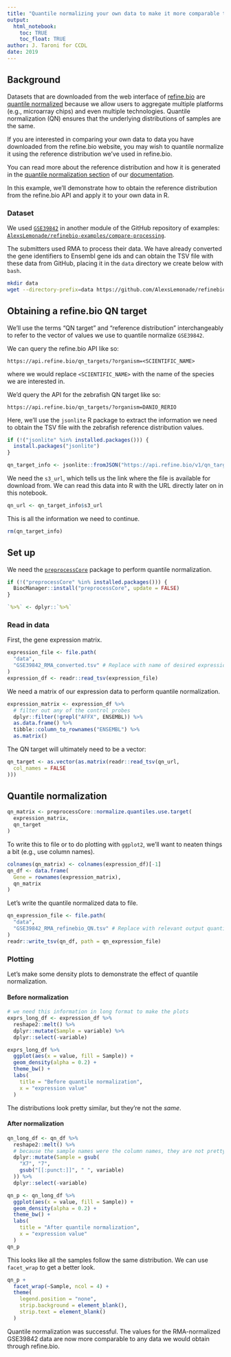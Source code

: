 ```yaml
---
title: "Quantile normalizing your own data to make it more comparable to refine.bio data"
output: 
  html_notebook:
    toc: TRUE
    toc_float: TRUE
author: J. Taroni for CCDL
date: 2019
---
```


## Background

Datasets that are downloaded from the web interface of 
[refine.bio](http://www.refine.bio) are 
[quantile normalized](https://en.wikipedia.org/wiki/Quantile_normalization) 
because we allow users to aggregate multiple platforms (e.g., microarray 
chips) and even multiple technologies.
Quantile normalization (QN) ensures that the underlying distributions of samples
are the same.

If you are interested in comparing your own data to data you have downloaded
from the refine.bio website, you may wish to quantile normalize it using the
reference distribution we've used in refine.bio.

You can read more about the reference distribution and how it is generated in 
the [quantile normalization section](http://docs.refine.bio/en/latest/main_text.html#quantile-normalization) 
of our [documentation](http://docs.refine.bio/en/latest/).

In this example, we'll demonstrate how to obtain the reference distribution
from the refine.bio API and apply it to your own data in R.

### Dataset

We used [`GSE39842`](https://www.ncbi.nlm.nih.gov/geo/query/acc.cgi?acc=GSE39842) 
in another module of the GitHub repository of examples: [`AlexsLemonade/refinebio-examples/compare-processing`](https://github.com/AlexsLemonade/refinebio-examples/tree/master/compare-processing).

The submitters used RMA to process their data. 
We have already converted the gene identifiers to Ensembl gene ids and can
obtain the TSV file with these data from GitHub, placing it in the `data` 
directory we create below with `bash`.

```bash
mkdir data
wget --directory-prefix=data https://github.com/AlexsLemonade/refinebio-examples/raw/c97cad6a8342d9bb54f120dbd7c7f12b03e3f799/compare-processing/data/GSE39842_RMA_converted.tsv # Replace with link to desired RMA converted file
```

## Obtaining a refine.bio QN target 

We'll use the terms "QN target" and "reference distribution" interchangeably to
refer to the vector of values we use to quantile normalize `GSE39842`.

We can query the refine.bio API like so:

```
https://api.refine.bio/qn_targets/?organism=<SCIENTIFIC_NAME>
```

where we would replace `<SCIENTIFIC_NAME>` with the name of the species we are
interested in.

We'd query the API for the zebrafish QN target like so:

```
https://api.refine.bio/qn_targets/?organism=DANIO_RERIO
```

Here, we'll use the `jsonlite` R package to extract the information we need to
obtain the TSV file with the zebrafish reference distribution values. 

```r
if (!("jsonlite" %in% installed.packages())) {
  install.packages("jsonlite")
}

qn_target_info <- jsonlite::fromJSON("https://api.refine.bio/v1/qn_targets/danio_rerio")
```

We need the `s3_url`, which tells us the link where the file is available for
download from.
We can read this data into R with the URL directly later on in this notebook.

```r
qn_url <- qn_target_info$s3_url
```

This is all the information we need to continue.

```r
rm(qn_target_info)
```

## Set up 

We need the [`preprocessCore`](https://bioconductor.org/packages/release/bioc/html/preprocessCore.html) 
package to perform quantile normalization. 

```r
if (!("preprocessCore" %in% installed.packages())) {
  BiocManager::install("preprocessCore", update = FALSE)
}
```

```r
`%>%` <- dplyr::`%>%`
```

### Read in data

First, the gene expression matrix.

```r
expression_file <- file.path(
  "data",
  "GSE39842_RMA_converted.tsv" # Replace with name of desired expression file
)
expression_df <- readr::read_tsv(expression_file)
```

We need a matrix of our expression data to perform quantile normalization.

```r
expression_matrix <- expression_df %>%
  # filter out any of the control probes
  dplyr::filter(!grepl("AFFX", ENSEMBL)) %>%
  as.data.frame() %>%
  tibble::column_to_rownames("ENSEMBL") %>%
  as.matrix()
```

The QN target will ultimately need to be a vector:

```r
qn_target <- as.vector(as.matrix(readr::read_tsv(qn_url,
  col_names = FALSE
)))
```

## Quantile normalization

```r
qn_matrix <- preprocessCore::normalize.quantiles.use.target(
  expression_matrix,
  qn_target
)
```

To write this to file or to do plotting with `ggplot2`, we'll want to neaten 
things a bit (e.g., use column names).

```r
colnames(qn_matrix) <- colnames(expression_df)[-1]
qn_df <- data.frame(
  Gene = rownames(expression_matrix),
  qn_matrix
)
```

Let's write the quantile normalized data to file.

```r
qn_expression_file <- file.path(
  "data",
  "GSE39842_RMA_refinebio_QN.tsv" # Replace with relevant output quantile normalized file name
)
readr::write_tsv(qn_df, path = qn_expression_file)
```

### Plotting

Let's make some density plots to demonstrate the effect of quantile 
normalization.

#### Before normalization

```r
# we need this information in long format to make the plots
exprs_long_df <- expression_df %>%
  reshape2::melt() %>%
  dplyr::mutate(Sample = variable) %>%
  dplyr::select(-variable)
```

```r
exprs_long_df %>%
  ggplot(aes(x = value, fill = Sample)) +
  geom_density(alpha = 0.2) +
  theme_bw() +
  labs(
    title = "Before quantile normalization",
    x = "expression value"
  )
```

The distributions look pretty similar, but they're not the _same_.

#### After normalization

```r
qn_long_df <- qn_df %>%
  reshape2::melt() %>%
  # because the sample names were the column names, they are not pretty!
  dplyr::mutate(Sample = gsub(
    "X7", "7",
    gsub("[[:punct:]]", " ", variable)
  )) %>%
  dplyr::select(-variable)
```

```r
qn_p <- qn_long_df %>%
  ggplot(aes(x = value, fill = Sample)) +
  geom_density(alpha = 0.2) +
  theme_bw() +
  labs(
    title = "After quantile normalization",
    x = "expression value"
  )
qn_p
```

This looks like all the samples follow the same distribution.
We can use `facet_wrap` to get a better look.

```r
qn_p +
  facet_wrap(~Sample, ncol = 4) +
  theme(
    legend.position = "none",
    strip.background = element_blank(),
    strip.text = element_blank()
  )
```

Quantile normalization was successful.
The values for the RMA-normalized GSE39842 data are now more comparable to any
data we would obtain through refine.bio.
